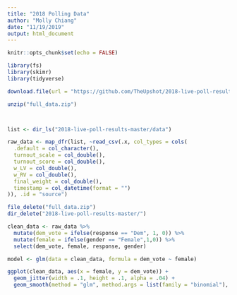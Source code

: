 ```yaml
---
title: "2018 Polling Data"
author: "Molly Chiang"
date: "11/19/2019"
output: html_document
---
```


```r
knitr::opts_chunk$set(echo = FALSE)

library(fs)
library(skimr)
library(tidyverse)

```


```r

download.file(url = "https://github.com/TheUpshot/2018-live-poll-results/archive/master.zip", destfile = "/Users/mollychiang/Desktop/Harvard/Sophomore Year/Data/Projects/class-11-19-19/full_data.zip")

unzip("full_data.zip")



list <- dir_ls("2018-live-poll-results-master/data")

raw_data <- map_dfr(list, ~read_csv(.x, col_types = cols(
  .default = col_character(),
  turnout_scale = col_double(),
  turnout_score = col_double(),
  w_LV = col_double(),
  w_RV = col_double(),
  final_weight = col_double(),
  timestamp = col_datetime(format = "")
)), .id = "source")

file_delete("full_data.zip")
dir_delete("2018-live-poll-results-master/")

```

```r

clean_data <- raw_data %>%
  mutate(dem_vote = ifelse(response == "Dem", 1, 0)) %>%
  mutate(female = ifelse(gender == "Female",1,0)) %>%
  select(dem_vote, female, response, gender)

model <- glm(data = clean_data, formula = dem_vote ~ female)

ggplot(clean_data, aes(x = female, y = dem_vote)) +
  geom_jitter(width = .1, height = .1, alpha = .04) +
  geom_smooth(method = "glm", method.args = list(family = "binomial"), se = FALSE)

```


